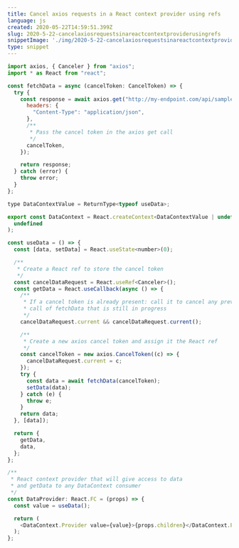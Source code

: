```yaml
---
title: Cancel axios requests in a React context provider using refs
language: js
created: 2020-05-22T14:59:51.399Z
slug: 2020-5-22-cancelaxiosrequestsinareactcontextproviderusingrefs
snippetImage: './img/2020-5-22-cancelaxiosrequestsinareactcontextproviderusingrefs.png'
type: snippet
---
```


```js snippet
import axios, { Canceler } from "axios";
import * as React from "react";

const fetchData = async (cancelToken: CancelToken) => {
  try {
    const response = await axios.get("http://my-endpoint.com/api/sample", {
      headers: {
        "Content-Type": "application/json",
      },
      /**
       * Pass the cancel token in the axios get call
       */
      cancelToken,
    });

    return response;
  } catch (error) {
    throw error;
  }
};

type DataContextValue = ReturnType<typeof useData>;

export const DataContext = React.createContext<DataContextValue | undefined>(
  undefined
);

const useData = () => {
  const [data, setData] = React.useState<number>(0);

  /**
   * Create a React ref to store the cancel token
   */
  const cancelDataRequest = React.useRef<Canceler>();
  const getData = React.useCallback(async () => {
    /**
     * If a cancel token is already present: call it to cancel any previous
     * call of fetchData that is still in progress
     */
    cancelDataRequest.current && cancelDataRequest.current();

    /**
     * Create a new axios cancel token and assign it the React ref
     */
    const cancelToken = new axios.CancelToken((c) => {
      cancelDataRequest.current = c;
    });
    try {
      const data = await fetchData(cancelToken);
      setData(data);
    } catch (e) {
      throw e;
    }
    return data;
  }, [data]);

  return {
    getData,
    data,
  };
};

/**
 * React context provider that will give access to data
 * and getData to any DataContext consumer
 */
const DataProvider: React.FC = (props) => {
  const value = useData();

  return (
    <DataContext.Provider value={value}>{props.children}</DataContext.Provider>
  );
};

```
  
